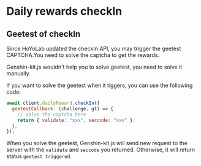 
# Daily rewards checkIn

## Geetest of checkIn

Since HoYoLab updated the checkIn API, you may trigger the geetest CAPTCHA.You need to solve the captcha to get the rewards.

<Callout>Genshin-kit.js wouldn't help you to solve geetest, you need to solve it manually.</Callout>

If you want to solve the geetest when it tiggers, you can use the following code:

```js
await client.dailyReward.checkIn({
  geetestCallback: (challenge, gt) => {
    // solve the captcha here
    return { validate: "xxx", seccode: "xxx" };
  },
});
```

When you solve the geetest, Genshin-kit.js will send new request to the server with the `validate` and `seccode` you returned.
Otherwise, it will return status `geetest triggered`.

